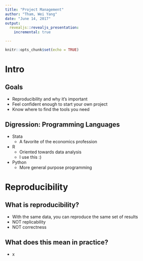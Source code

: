 ```yaml
---
title: "Project Management"
author: "Tham, Wei Yang"
date: "June 14, 2017"
output: 
  revealjs::revealjs_presentation:
    incremental: true

---
```


```r
knitr::opts_chunk$set(echo = TRUE)
```

# Intro

## Goals
- Reproducibility and why it's important
- Feel confident enough to start your own project
- Know where to find the tools you need 

## Digression: Programming Languages
- Stata
    + A favorite of the economics profession
- R
    + Oriented towards data analysis
    + I use this :)
- Python
    + More general purpose programming
    
# Reproducibility

## What is reproducibility?
- With the same data, you can reproduce the same set of results
- NOT replicability
- NOT correctness 

## What does this mean in practice?
- x





